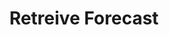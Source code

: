 ---
title: 'Retreive Forecast'
description: 'Retreive Forecast'
openapi: "/openapi/openapi.yaml GET /forecasts/{companyId}/{id}"
---